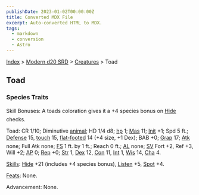 ```yaml
---
publishDate: 2023-01-02T00:00:00Z
title: Converted MDX File
excerpt: Auto-converted HTML to MDX.
tags:
  - markdown
  - conversion
  - Astro
---
```






[Index](-index) > [Modern d20 SRD](modern-d20-srd-index) > [Creatures](modern-d20-srd-creatures-index) > Toad




## Toad


### Species Traits


Skill Bonuses: A toads coloration gives it a +4 species bonus on [Hide](modern-d20-srd-skills-hide) checks.


Toad: CR 1/10; Diminutive [animal](modern-d20-srd-creature-types-animal); HD 1/4 d8; [hp](modern-d20-srd-combat-hit-points) 1; [Mas](modern-d20-srd-creatures-creature-overview) 11; [Init](modern-d20-srd-combat-initiative) +1; Spd 5 ft.; [Defense](modern-d20-srd-combat-defense) 15, [touch](modern-d20-srd-combat-attack-actions) 15, [flat-footed](modern-d20-srd-combat-surprise) 14 (+4 size, +1 Dex); BAB +0; [Grap](modern-d20-srd-combat-grapple) 17; [Atk](modern-d20-srd-combat-attack-roll) none; Full Atk none; [FS](modern-d20-srd-creatures-creature-overview) 1 ft. by 1 ft.; Reach 0 ft.; [AL](modern-d20-srd-basics-allegiances) none; [SV](modern-d20-srd-basics-saving-throws) Fort +2, Ref +3, Will +2; [AP](modern-d20-srd-creatures-creature-overview) 0; [Rep](modern-d20-srd-creatures-creature-overview) +0; [Str](modern-d20-srd-basics-ability-scores) 1, [Dex](modern-d20-srd-basics-ability-scores) 12, [Con](modern-d20-srd-basics-ability-scores) 11, [Int](modern-d20-srd-basics-ability-scores) 1, [Wis](modern-d20-srd-basics-ability-scores) 14, [Cha](modern-d20-srd-basics-ability-scores) 4.


[Skills](modern-d20-srd-skills-index): [Hide](modern-d20-srd-skills-hide) +21 (includes +4 species bonus), [Listen](modern-d20-srd-skills-listen) +5, [Spot](modern-d20-srd-skills-spot) +4.


[Feats](modern-d20-srd-feats-index): None.


Advancement: None.



